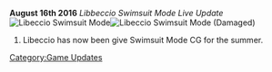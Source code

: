 {{UpdateBar
|PrevDate = August 12
|PrevYear = 2016
|NextDate = August 19
|NextYear = 2016
}}

'''August 16th 2016''' ''Libbeccio Swimsuit Mode Live Update''
[[File:Libeccio_Summer.png|thumb|Libeccio Swimsuit Mode]][[File:Libeccio_Summer_dmg.png|thumb|Libeccio Swimsuit Mode (Damaged)]]

#Libeccio has now been give Swimsuit Mode CG for the summer.

[[Category:Game Updates]]